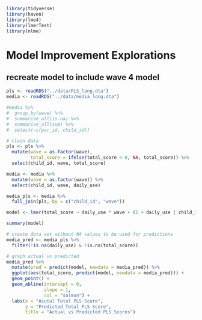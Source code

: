 ```r
library(tidyverse)
library(haven)
library(lme4)
library(lmerTest)
library(nlme)
```


# Model Improvement Explorations

## recreate model to include wave 4 model
```r
pls <- readRDS("../data/PLS_long.dta")
media <- readRDS("../data/media_long.dta")

#media %>%
#  group_by(wave) %>%
#  summarise_all(is.na) %>%
#  summarise_all(sum) %>%
#  select(-c(par_id, child_id))

# clean data
pls <- pls %>% 
  mutate(wave = as.factor(wave),
         total_score = ifelse(total_score < 0, NA, total_score)) %>% 
  select(child_id, wave, total_score)

media <- media %>% 
  mutate(wave = as.factor(wave)) %>% 
  select(child_id, wave, daily_use)

media_pls <- media %>%
  full_join(pls, by = c("child_id", "wave"))

model <- lmer(total_score ~ daily_use * wave + (1 + daily_use | child_id), data = media_pls)

summary(model)

# create data set without NA values to be used for predictions
media_pred <- media_pls %>%
  filter(!is.na(daily_use) & !is.na(total_score))

# graph actual vs predicted
media_pred %>%
  mutate(pred = predict(model, newdata = media_pred)) %>%
  ggplot(aes(total_score, predict(model, newdata = media_pred))) +
  geom_point() +
  geom_abline(intercept = 0,
              slope = 1,
              col = "salmon") +
  labs(x = "Acutal Total PLS Score",
       y = "Predicted Total PLS Score",
       title = "Actual vs Predicted PLS Scores")

```
